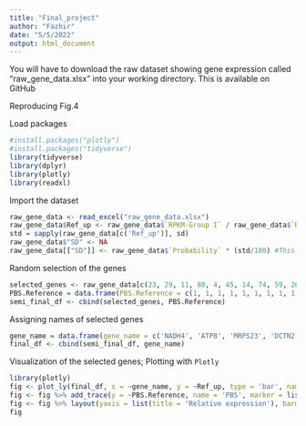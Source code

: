 ---
title: "Final_project"
author: "Fazhir"
date: "5/5/2022"
output: html_document
---

You will have to download the raw dataset showing gene expression called "raw_gene_data.xlsx" into your working directory. This is available on GitHub

Reproducing Fig.4 

Load packages
```{r}
#install.packages("plotly")
#install.packages("tidyverse")
library(tidyverse)
library(dplyr)
library(plotly)
library(readxl)
```

Import the dataset
```{r}
raw_gene_data <- read_excel("raw_gene_data.xlsx")
raw_gene_data$Ref_up <- raw_gene_data$`RPKM-Group I` / raw_gene_data$`RPKM-Group NI`
std = sapply(raw_gene_data[c('Ref_up')], sd)
raw_gene_data$"SD" <- NA
raw_gene_data[["SD"]] <- raw_gene_data$`Probability` * (std/100) #This Standard deviation is my own version not the actual one
```

Random selection of the genes
```{r}
selected_genes <- raw_gene_data[c(23, 29, 11, 80, 4, 45, 14, 74, 59, 26), ]
PBS.Reference = data.frame(PBS.Reference = c(1, 1, 1, 1, 1, 1, 1, 1, 1, 1)) # I used "1" for all the values just by inference. We were not provided with this information
semi_final_df <- cbind(selected_genes, PBS.Reference)
```

Assigning names of selected genes
```{r}
gene_name = data.frame(gene_name = c('NADH4', 'ATP8', 'MRPS23', 'DCTN2', 'C1QA', 'CD209', 'CAPG', 'APRT', 'CEBPE', 'RPS12'))
final_df <- cbind(semi_final_df, gene_name)
```

Visualization of the selected genes; Plotting with `Plotly`
```{r}
library(plotly)
fig <- plot_ly(final_df, x = ~gene_name, y = ~Ref_up, type = 'bar', name = 'FMDV', marker = list(color = 'red'), error_y = list(array=~SD))
fig <- fig %>% add_trace(y = ~PBS.Reference, name = 'PBS', marker = list(color = 'black'))
fig <- fig %>% layout(yaxis = list(title = 'Relative expression'), barmode = 'group', bargap = 0.20, bargroupgap = 0.45)
fig
```
